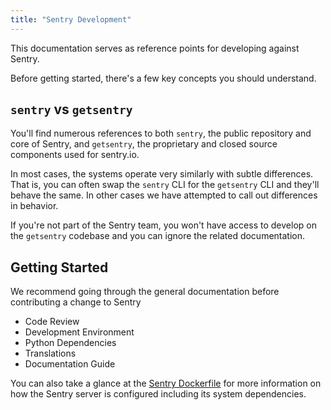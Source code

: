 ```yaml
---
title: "Sentry Development"
---
```


This documentation serves as reference points for developing against Sentry.

Before getting started, there's a few key concepts you should understand.

## `sentry` vs `getsentry`

You'll find numerous references to both `sentry`, the public repository and core of Sentry, and `getsentry`, the proprietary and closed source components used for sentry.io.  

In most cases, the systems operate very similarly with subtle differences. That is, you can often swap the `sentry` CLI for the `getsentry` CLI and they'll behave the same. In other cases we have attempted to call out differences in behavior.

If you're not part of the Sentry team, you won't have access to develop on the `getsentry` codebase and you can ignore the related documentation.

## Getting Started

We recommend going through the general documentation before contributing a change to Sentry

- <Link to="/code-review/">Code Review</Link>
- <Link to="/environment/">Development Environment</Link>
- <Link to="/python-dependencies/">Python Dependencies</Link>
- <Link to="/translations/">Translations</Link>
- <Link to="/docs/">Documentation Guide</Link>

You can also take a glance at the [Sentry Dockerfile](https://github.com/getsentry/sentry/blob/master/docker/Dockerfile) for more information on how the Sentry server is configured including its system dependencies.
